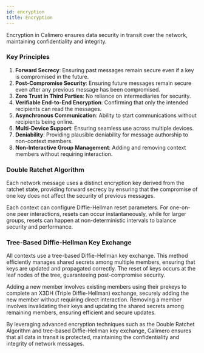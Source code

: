 ```yaml
---
id: encryption
title: Encryption
---
```


Encryption in Calimero ensures data security in transit over the network, maintaining confidentiality and integrity.

### Key Principles

1. **Forward Secrecy**: Ensuring past messages remain secure even if a key is compromised in the future.
2. **Post-Compromise Security**: Ensuring future messages remain secure even after any previous message has been compromised.
3. **Zero Trust in Third Parties**: No reliance on intermediaries for security.
4. **Verifiable End-to-End Encryption**: Confirming that only the intended recipients can read the messages.
5. **Asynchronous Communication**: Ability to start communications without recipients being online.
6. **Multi-Device Support**: Ensuring seamless use across multiple devices.
7. **Deniability**: Providing plausible deniability for message authorship to non-context members.
8. **Non-Interactive Group Management**: Adding and removing context members without requiring interaction.

### Double Ratchet Algorithm

Each network message uses a distinct encryption key derived from the ratchet state, providing forward secrecy by ensuring that the compromise of one key does not affect the security of previous messages.

Each context can configure Diffie-Hellman reset parameters. For one-on-one peer interactions, resets can occur instantaneously, while for larger groups, resets can happen at non-deterministic intervals to balance security and performance.

### Tree-Based Diffie-Hellman Key Exchange

All contexts use a tree-based Diffie-Hellman key exchange. This method efficiently manages shared secrets among multiple members, ensuring that keys are updated and propagated correctly. The reset of keys occurs at the leaf nodes of the tree, guaranteeing post-compromise security.

Adding a new member involves existing members using their prekeys to complete an X3DH (Triple Diffie-Hellman) exchange, securely adding the new member without requiring direct interaction. Removing a member involves invalidating their keys and updating the shared secrets among remaining members, ensuring efficient and secure updates.

By leveraging advanced encryption techniques such as the Double Ratchet Algorithm and tree-based Diffie-Hellman key exchange, Calimero ensures that all data in transit is protected, maintaining the confidentiality and integrity of network messages.
